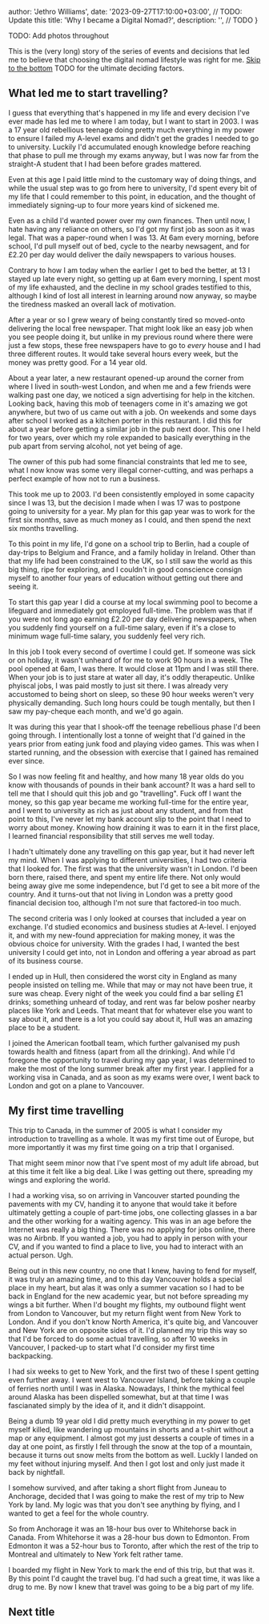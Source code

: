 
  author: 'Jethro Williams',
  date: '2023-09-27T17:10:00+03:00', // TODO: Update this
  title: 'Why I became a Digital Nomad?',
  description: '', // TODO
}


TODO: Add photos throughout

This is the (very long) story of the series of events and decisions that led me to believe that choosing the digital nomad lifestyle was right for me. [Skip to the bottom](#) TODO for the ultimate deciding factors.

## What led me to start travelling?

I guess that everything that's happened in my life and every decision I've ever made has led me to where I am today, but I want to start in 2003. I was a 17 year old rebellious teenage doing pretty much everything in my power to ensure I failed my A-level exams and didn't get the grades I needed to go to university. Luckily I'd accumulated enough knowledge before reaching that phase to pull me through my exams anyway, but I was now far from the straight-A student that I had been before grades mattered.

Even at this age I paid little mind to the customary way of doing things, and while the usual step was to go from here to university, I'd spent every bit of my life that I could remember to this point, in education, and the thought of immediately signing-up to four more years kind of sickened me.

Even as a child I'd wanted power over my own finances. Then until now, I hate having any reliance on others, so I'd got my first job as soon as it was legal. That was a paper-round when I was 13. At 6am every morning, before school, I'd pull myself out of bed, cycle to the nearby newsagent, and for £2.20 per day would deliver the daily newspapers to various houses.

Contrary to how I am today when the earlier I get to bed the better, at 13 I stayed up late every night, so getting up at 6am every morning, I spent most of my life exhausted, and the decline in my school grades testified to this, although I kind of lost all interest in learning around now anyway, so maybe the tiredness masked an overall lack of motivation.

After a year or so I grew weary of being constantly tired so moved-onto delivering the local free newspaper. That might look like an easy job when you see people doing it, but unlike in my previous round where there were just a few stops, these free newspapers have to go to _every_ house and I had three different routes. It would take several hours every week, but the money was pretty good. For a 14 year old.

About a year later, a new restaurant opened-up around the corner from where I lived in south-west London, and when me and a few friends were walking past one day, we noticed a sign advertising for help in the kitchen. Looking back, having this mob of teenagers come in it's amazing we got anywhere, but two of us came out with a job. On weekends and some days after school I worked as a kitchen porter in this restaurant. I did this for about a year before getting a similar job in the pub next door. This one I held for two years, over which my role expanded to basically everything in the pub apart from serving alcohol, not yet being of age.

The owner of this pub had some financial constraints that led me to see, what I now know was some very illegal corner-cutting, and was perhaps a perfect example of how not to run a business.

This took me up to 2003. I'd been consistently employed in some capacity since I was 13, but the decision I made when I was 17 was to postpone going to university for a year. My plan for this gap year was to work for the first six months, save as much money as I could, and then spend the next six months travelling.

To this point in my life, I'd gone on a school trip to Berlin, had a couple of day-trips to Belgium and France, and a family holiday in Ireland. Other than that my life had been constrained to the UK, so I still saw the world as this big thing, ripe for exploring, and I couldn't in good conscience consign myself to another four years of education without getting out there and seeing it.

To start this gap year I did a course at my local swimming pool to become a lifeguard and immediately got employed full-time. The problem was that if you were not long ago earning £2.20 per day delivering newspapers, when you suddenly find yourself on a full-time salary, even if it's a close to minimum wage full-time salary, you suddenly feel very rich.

In this job I took every second of overtime I could get. If someone was sick or on holiday, it wasn't unheard of for me to work 90 hours in a week. The pool opened at 6am, I was there. It would close at 11pm and I was still there. When your job is to just stare at water all day, it's oddly therapeutic. Unlike phyiscal jobs, I was paid mostly to just sit there. I was already very accustomed to being short on sleep, so these 90 hour weeks weren't very physically demanding. Such long hours could be tough mentally, but then I saw my pay-cheque each month, and we'd go again.

It was during this year that I shook-off the teenage rebellious phase I'd been going through. I intentionally lost a tonne of weight that I'd gained in the years prior from eating junk food and playing video games. This was when I started running, and the obsession with exercise that I gained has remained ever since.

So I was now feeling fit and healthy, and how many 18 year olds do you know with thousands of pounds in their bank account? It was a hard sell to tell me that I should quit this job and go "travelling". Fuck off I want the money, so this gap year became me working full-time for the entire year, and I went to university as rich as just about any student, and from that point to this, I've never let my bank account slip to the point that I need to worry about money. Knowing how draining it was to earn it in the first place, I learned financial responsibility that still serves me well today.

I hadn't ultimately done any travelling on this gap year, but it had never left my mind. When I was applying to different universities, I had two criteria that I looked for. The first was that the university wasn't in London. I'd been born there, raised there, and spent my entire life there. Not only would being away give me some independence, but I'd get to see a bit more of the country. And it turns-out that not living in London was a pretty good financial decision too, although I'm not sure that factored-in too much.

The second criteria was I only looked at courses that included a year on exchange. I'd studied economics and business studies at A-level. I enjoyed it, and with my new-found appreciation for making money, it was the obvious choice for university. With the grades I had, I wanted the best university I could get into, not in London and offering a year abroad as part of its business course.

I ended up in Hull, then considered the worst city in England as many people insisted on telling me. While that may or may not have been true, it sure was cheap. Every night of the week you could find a bar selling £1 drinks; something unheard of today, and rent was far below posher nearby places like York and Leeds. That meant that for whatever else you want to say about it, and there is a lot you could say about it, Hull was an amazing place to be a student.

I joined the American football team, which further galvanised my push towards health and fitness (apart from all the drinking). And while I'd foregone the opportunity to travel during my gap year, I was determined to make the most of the long summer break after my first year. I applied for a working visa in Canada, and as soon as my exams were over, I went back to London and got on a plane to Vancouver.

## My first time travelling

This trip to Canada, in the summer of 2005 is what I consider my introduction to travelling as a whole. It was my first time out of Europe, but more importantly it was my first time going on a trip that I organised.

That might seem minor now that I've spent most of my adult life abroad, but at this time it felt like a big deal. Like I was getting out there, spreading my wings and exploring the world.

I had a working visa, so on arriving in Vancouver started pounding the pavements with my CV, handing it to anyone that would take it before ultimately getting a couple of part-time jobs, one collecting glasses in a bar and the other working for a waiting agency. This was in an age before the Internet was really a big thing. There was no applying for jobs online, there was no Airbnb. If you wanted a job, you had to apply in person with your CV, and if you wanted to find a place to live, you had to interact with an actual person. Ugh.

Being out in this new country, no one that I knew, having to fend for myself, it was truly an amazing time, and to this day Vancouver holds a special place in my heart, but alas it was only a summer vacation so I had to be back in England for the new academic year, but not before spreading my wings a bit further. When I'd bought my flights, my outbound flight went from London to Vancouver, but my return flight went from New York to London. And if you don't know North America, it's quite big, and Vancouver and New York are on opposite sides of it. I'd planned my trip this way so that I'd be forced to do some actual travelling, so after 10 weeks in Vancouver, I packed-up to start what I'd consider my first time backpacking.

I had six weeks to get to New York, and the first two of these I spent getting even further away. I went west to Vancouver Island, before taking a couple of ferries north until I was in Alaska. Nowadays, I think the mythical feel around Alaska has been dispelled somewhat, but at that time I was fascianated simply by the idea of it, and it didn't disappoint.

Being a dumb 19 year old I did pretty much everything in my power to get myself killed, like wandering up mountains in shorts and a t-shirt without a map or any equipment. I almost got my just desserts a couple of times in a day at one point, as firstly I fell through the snow at the top of a mountain, because it turns out snow melts from the bottom as well. Luckly I landed on my feet without injuring myself. And then I got lost and only just made it back by nightfall.

I somehow survived, and after taking a short flight from Juneau to Anchorage, decided that I was going to make the rest of my trip to New York by land. My logic was that you don't see anything by flying, and I wanted to get a feel for the whole country.

So from Anchorage it was an 18-hour bus over to Whitehorse back in Canada. From Whitehorse it was a 28-hour bus down to Edmonton. From Edmonton it was a 52-hour bus to Toronto, after which the rest of the trip to Montreal and ultimately to New York felt rather tame.

I boarded my flight in New York to mark the end of this trip, but that was it. By this point I'd caught the travel bug. I'd had such a great time, it was like a drug to me. By now I knew that travel was going to be a big part of my life.

## Next title

